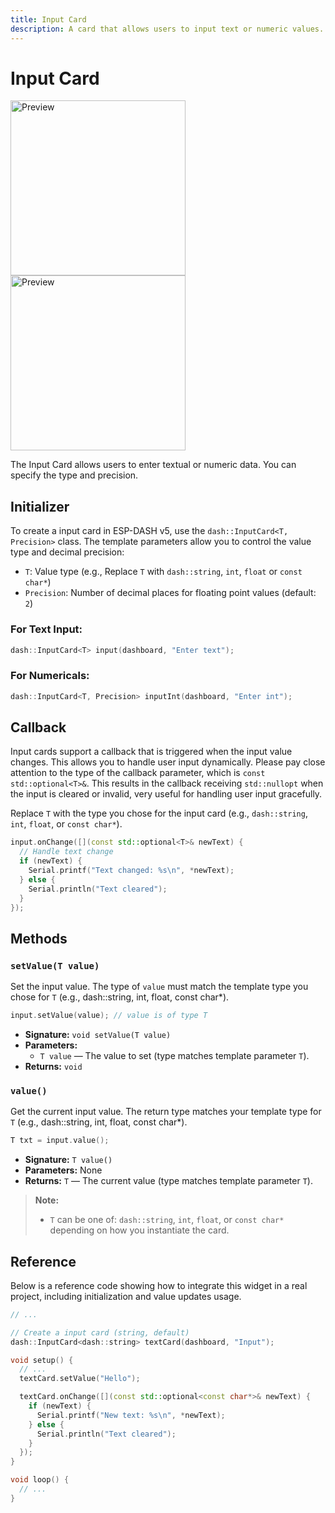 ```yaml
---
title: Input Card
description: A card that allows users to input text or numeric values.
---
```



# Input Card

<ProCallout />

<img className="my-6 hidden dark:block" src="/img/v5/cards/dark/input.png" width="280px" alt="Preview" />
<img className="my-6 dark:hidden" src="/img/v5/cards/light/input.png" width="280px" alt="Preview" />

The Input Card allows users to enter textual or numeric data. You can specify the type and precision.

## Initializer

To create a input card in ESP-DASH v5, use the `dash::InputCard<T, Precision>` class. The template parameters allow you to control the value type and decimal precision:
- `T`: Value type (e.g., Replace `T` with `dash::string`, `int`, `float` or `const char*`)
- `Precision`: Number of decimal places for floating point values (default: `2`)

### For Text Input:
```cpp
dash::InputCard<T> input(dashboard, "Enter text");
```

### For Numericals:
```cpp
dash::InputCard<T, Precision> inputInt(dashboard, "Enter int");
```

## Callback

Input cards support a callback that is triggered when the input value changes. This allows you to handle user input dynamically. Please pay close attention to the type of the callback parameter, which is `const std::optional<T>&`. This results in the callback receiving `std::nullopt` when the input is cleared or invalid, very useful for handling user input gracefully.

Replace `T` with the type you chose for the input card (e.g., `dash::string`, `int`, `float`, or `const char*`).

```cpp
input.onChange([](const std::optional<T>& newText) {
  // Handle text change
  if (newText) {
    Serial.printf("Text changed: %s\n", *newText);
  } else {
    Serial.println("Text cleared");
  }
});
```

## Methods

### `setValue(T value)`
Set the input value. The type of `value` must match the template type you chose for `T` (e.g., dash::string, int, float, const char*).
```cpp
input.setValue(value); // value is of type T
```
- **Signature:** `void setValue(T value)`
- **Parameters:**
  - `T value` — The value to set (type matches template parameter `T`).
- **Returns:** `void`

### `value()`
Get the current input value. The return type matches your template type for `T` (e.g., dash::string, int, float, const char*).
```cpp
T txt = input.value();
```
- **Signature:** `T value()`
- **Parameters:** None
- **Returns:** `T` — The current value (type matches template parameter `T`).

> **Note:**
> - `T` can be one of: `dash::string`, `int`, `float`, or `const char*` depending on how you instantiate the card.

## Reference

Below is a reference code showing how to integrate this widget in a real project, including initialization and value updates usage.

```cpp
// ...

// Create a input card (string, default)
dash::InputCard<dash::string> textCard(dashboard, "Input");

void setup() {
  // ...
  textCard.setValue("Hello");

  textCard.onChange([](const std::optional<const char*>& newText) {
    if (newText) {
      Serial.printf("New text: %s\n", *newText);
    } else {
      Serial.println("Text cleared");
    }
  });
}

void loop() {
  // ...
}
```